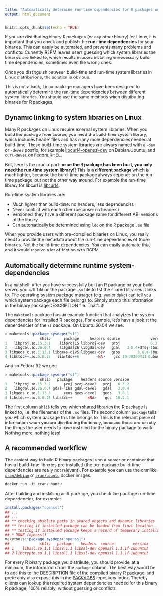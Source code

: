 ```yaml
---
title: "Automatically determine run-time dependencies for R packages on Linux"
output: html_document
---
```


```r
knitr::opts_chunk$set(echo = TRUE)
```

If you are distributing binary R packages (or any other binary) for Linux, it is important that you check and publish the __run-time dependencies__ for your binaries. This can easily be automated, and prevents many problems and conflicts. Currently RSPM leaves users guessing which system libraries the binaries are linked to, which results in users installing unnecessary build-time dependencies, sometimes even the wrong ones.

Once you distinguish between build-time and run-time system libraries in Linux distributions, the solution is obvious.

This is not a hack, Linux package managers have been designed to automatically determine the run-time dependencies between different system libraries. You should use the same methods when distributing binaries for R packages.

## Dynamic linking to system libraries on Linux

Many R packages on Linux require external system libraries. When you build the package from source, you need the build-time system library, which includes header files and has many more dependencies needed at build-time. These build-time system libraries are always named with a `-dev` or `-devel` postfix, for example [libcurl4-openssl-dev](https://packages.debian.org/bullseye/libcurl4-openssl-dev) on Debian/Ubuntu, and `curl-devel` on Fedora/RHEL.

But, here is the crucial part: __once the R package has been built, you only need the run-time system library!!__ This is __a different package__ which is much lighter, because the build-time package always depends on the run-time package, but not the other way around. For example the run-time library for libcurl is [libcurl4](https://packages.debian.org/bullseye/libcurl4).

Run-time system libraries are:

 - Much lighter than build-time: no headers, less dependencies
 - Never conflict with each other (because: no headers)
 - Versioned: they have a different package name for different ABI versions of the library
 - Can automatically be determined using `ldd` on the R package `.so` file

When you provide users with pre-compiled binaries on Linux, you really need to provide the metadata about the run-time dependencies of those binaries. Not the build-time dependencies. You can easily automate this, and it would resolve a lot of friction with RSPM.

## Automatically determine runtime system-dependencies

In a nutshell: After you have successfully built an R package on your build server, you call `ldd` on the package `.so` file to list the shared libraries it links to. The operating system package manager (e.g. `yum` or `dpkg`) can tell you which system package each file belongs to. Simply stamp this information in the binary package DESCRIPTION file. That's it!

The `maketools` package has an example function that analyizes the system dependencies for installed R packages. For example, let's have a look at the dependencies of the `sf` package. On Ubuntu 20.04 we see:

```r
> maketools::package_sysdeps("sf")
                shlib      package     headers source              version
1   libproj.so.15.3.1    libproj15 libproj-dev   proj              6.3.1-1
2   libgdal.so.26.0.4    libgdal26 libgdal-dev   gdal   3.0.4+dfsg-1build3
3 libgeos_c.so.1.13.1 libgeos-c1v5 libgeos-dev   geos        3.8.0-1build1
4 libstdc++.so.6.0.28   libstdc++6        <NA>    gcc 10-20200411-0ubuntu1
```

And on Fedora 32 we get:

```r
> maketools::package_sysdeps("sf")
                shlib   package    headers source version
1   libproj.so.15.3.2      proj proj-devel   proj   6.3.2
2   libgdal.so.26.0.4 gdal-libs gdal-devel   gdal   3.0.4
3 libgeos_c.so.1.13.3      geos geos-devel   geos   3.8.1
4 libstdc++.so.6.0.28 libstdc++       <NA>    gcc  10.2.1
```

The first column `shlib` tells you which shared libraries the R package is linked to, i.e. the filenames of the `.so` files. The second column `package` tells you which system package this file belongs to. This is the relevant piece of information when you are distributing the binary, because these are exactly the things the user needs to have installed for the binary package to work. Nothing more, nothing less!

## A recommended workflow

The easiest way to build R binary packages is on a server or container that has all build-time libraries pre-installed (the per-package build-time dependencies are really not relevant). For example you can use the cranlike [`cran/debian`](https://hub.docker.com/repository/docker/cran/debian) or [`cran/ubuntu`](https://hub.docker.com/repository/docker/cran/ubuntu) docker images.

```r
docker run -it cran/ubuntu
```

After building and installing an R package, you check the package run-time dependencies, for example:

```r
install.packages("openssl")
## ...
## ...
## ** checking absolute paths in shared objects and dynamic libraries
## ** testing if installed package can be loaded from final location
## ** testing if installed package keeps a record of temporary installation path
## * DONE (openssl)
maketools::package_sysdeps("openssl")
##              shlib   package    headers  source         version
## 1    libssl.so.1.1 libssl1.1 libssl-dev openssl 1.1.1f-1ubuntu2
## 2 libcrypto.so.1.1 libssl1.1 libssl-dev openssl 1.1.1f-1ubuntu2
```

For every R binary package you distribute, you should provide, at a minimum, the information from the `package` column. The best way would be to add this to the DESCRIPTION file of the compiled binary R package, and preferably also expose this in the [PACKAGES](https://packagemanager.rstudio.com/cran/__linux__/xenial/latest/src/contrib/PACKAGES) repository index. Thereby clients can lookup the required system dependencies needed for this binary R package, 100% reliably, without guessing or conflicts.
